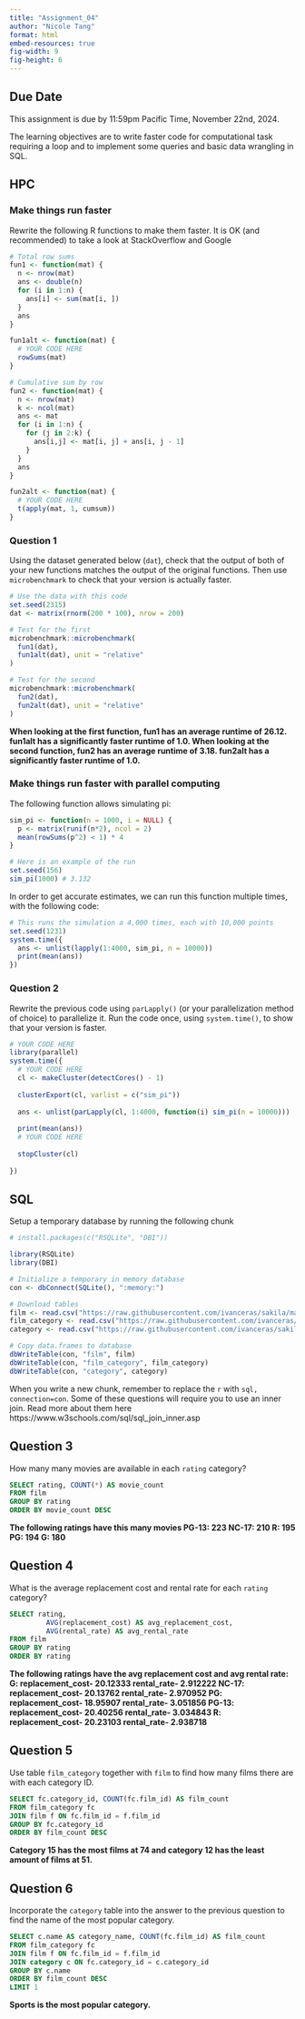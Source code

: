 ```yaml
---
title: "Assignment_04"
author: "Nicole Tang"
format: html
embed-resources: true
fig-width: 9
fig-height: 6
---
```


## Due Date

This assignment is due by 11:59pm Pacific Time, November 22nd, 2024.

The learning objectives are to write faster code for computational task requiring a loop and to implement some queries and basic data wrangling in SQL.

## HPC

### Make things run faster
Rewrite the following R functions to make them faster. It is OK (and recommended) to take a look at StackOverflow and Google

```r
# Total row sums
fun1 <- function(mat) {
  n <- nrow(mat)
  ans <- double(n) 
  for (i in 1:n) {
    ans[i] <- sum(mat[i, ])
  }
  ans
}

fun1alt <- function(mat) {
  # YOUR CODE HERE
  rowSums(mat)
}

# Cumulative sum by row
fun2 <- function(mat) {
  n <- nrow(mat)
  k <- ncol(mat)
  ans <- mat
  for (i in 1:n) {
    for (j in 2:k) {
      ans[i,j] <- mat[i, j] + ans[i, j - 1]
    }
  }
  ans
}

fun2alt <- function(mat) {
  # YOUR CODE HERE
  t(apply(mat, 1, cumsum))
}
```

### Question 1
Using the dataset generated below (`dat`), check that the output of both of your new functions matches the output of the original functions. Then use `microbenchmark` to check that your version is actually faster.

```r
# Use the data with this code
set.seed(2315)
dat <- matrix(rnorm(200 * 100), nrow = 200)

# Test for the first
microbenchmark::microbenchmark(
  fun1(dat),
  fun1alt(dat), unit = "relative"
)

# Test for the second
microbenchmark::microbenchmark(
  fun2(dat),
  fun2alt(dat), unit = "relative"
)
```
**When looking at the first function, fun1 has an average runtime of 26.12. fun1alt has a significantly faster runtime of 1.0. When looking at the second function, fun2 has an average runtime of 3.18. fun2alt has a significantly faster runtime of 1.0.**

### Make things run faster with parallel computing

The following function allows simulating pi:

```r
sim_pi <- function(n = 1000, i = NULL) {
  p <- matrix(runif(n*2), ncol = 2)
  mean(rowSums(p^2) < 1) * 4
}

# Here is an example of the run
set.seed(156)
sim_pi(1000) # 3.132
```

In order to get accurate estimates, we can run this function multiple times, with the following code:

```r
# This runs the simulation a 4,000 times, each with 10,000 points
set.seed(1231)
system.time({
  ans <- unlist(lapply(1:4000, sim_pi, n = 10000))
  print(mean(ans))
})
```

### Question 2
Rewrite the previous code using `parLapply()` (or your parallelization method of choice) to parallelize it. Run the code once, using `system.time()`, to show that your version is faster.

```r
# YOUR CODE HERE
library(parallel)
system.time({
  # YOUR CODE HERE
  cl <- makeCluster(detectCores() - 1)
  
  clusterExport(cl, varlist = c("sim_pi"))
  
  ans <- unlist(parLapply(cl, 1:4000, function(i) sim_pi(n = 10000)))
  
  print(mean(ans))
  # YOUR CODE HERE
  
  stopCluster(cl)
  
})
```

## SQL

Setup a temporary database by running the following chunk

```r
# install.packages(c("RSQLite", "DBI"))

library(RSQLite)
library(DBI)

# Initialize a temporary in memory database
con <- dbConnect(SQLite(), ":memory:")

# Download tables
film <- read.csv("https://raw.githubusercontent.com/ivanceras/sakila/master/csv-sakila-db/film.csv")
film_category <- read.csv("https://raw.githubusercontent.com/ivanceras/sakila/master/csv-sakila-db/film_category.csv")
category <- read.csv("https://raw.githubusercontent.com/ivanceras/sakila/master/csv-sakila-db/category.csv")

# Copy data.frames to database
dbWriteTable(con, "film", film)
dbWriteTable(con, "film_category", film_category)
dbWriteTable(con, "category", category)
```

When you write a new chunk, remember to replace the `r` with `sql, connection=con`. Some of these questions will require you to use an inner join. Read more about them here https://www.w3schools.com/sql/sql_join_inner.asp

## Question 3

How many many movies are available in each `rating` category?
```sql
SELECT rating, COUNT(*) AS movie_count
FROM film
GROUP BY rating
ORDER BY movie_count DESC
```
**The following ratings have this many movies PG-13:	223			NC-17:	210			R:	195			PG:	194			G:	180	**

## Question 4

What is the average replacement cost and rental rate for each `rating` category?
```sql
SELECT rating, 
         AVG(replacement_cost) AS avg_replacement_cost, 
         AVG(rental_rate) AS avg_rental_rate
FROM film
GROUP BY rating
ORDER BY rating
```
**The following ratings have the avg replacement cost and avg rental rate: G:	replacement_cost- 20.12333	rental_rate- 2.912222		NC-17:	replacement_cost- 20.13762	rental_rate- 2.970952		PG:	replacement_cost- 18.95907	rental_rate- 3.051856		PG-13:	replacement_cost- 20.40256	rental_rate- 3.034843		R:	replacement_cost- 20.23103	rental_rate- 2.938718**

## Question 5

Use table `film_category` together with `film` to find how many films there are with each category ID.
```sql
SELECT fc.category_id, COUNT(fc.film_id) AS film_count
FROM film_category fc
JOIN film f ON fc.film_id = f.film_id
GROUP BY fc.category_id
ORDER BY film_count DESC
```

**Category 15 has the most films at 74 and category 12 has the least amount of films at 51.**

## Question 6

Incorporate the `category` table into the answer to the previous question to find the name of the most popular category.
```sql
SELECT c.name AS category_name, COUNT(fc.film_id) AS film_count
FROM film_category fc
JOIN film f ON fc.film_id = f.film_id
JOIN category c ON fc.category_id = c.category_id
GROUP BY c.name
ORDER BY film_count DESC
LIMIT 1
```
**Sports is the most popular category.**

